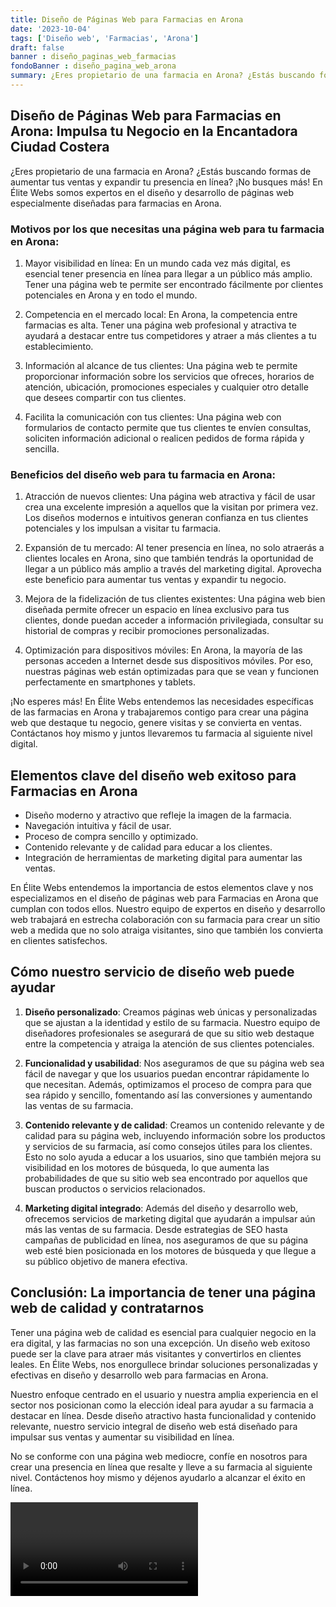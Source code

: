 ```yaml
---
title: Diseño de Páginas Web para Farmacias en Arona
date: '2023-10-04'
tags: ['Diseño web', 'Farmacias', 'Arona']
draft: false
banner : diseño_paginas_web_farmacias
fondoBanner : diseño_pagina_web_arona
summary: ¿Eres propietario de una farmacia en Arona? ¿Estás buscando formas de aumentar tus ventas y expandir tu presencia en línea? ¡No busques más! En Élite Webs somos expertos en el diseño y desarrollo de páginas web especialmente diseñadas para farmacias en Arona.
---
```


## Diseño de Páginas Web para Farmacias en Arona: Impulsa tu Negocio en la Encantadora Ciudad Costera

¿Eres propietario de una farmacia en Arona? ¿Estás buscando formas de aumentar tus ventas y expandir tu presencia en línea? ¡No busques más! En Élite Webs somos expertos en el diseño y desarrollo de páginas web especialmente diseñadas para farmacias en Arona.

### Motivos por los que necesitas una página web para tu farmacia en Arona:

1. Mayor visibilidad en línea: En un mundo cada vez más digital, es esencial tener presencia en línea para llegar a un público más amplio. Tener una página web te permite ser encontrado fácilmente por clientes potenciales en Arona y en todo el mundo.

2. Competencia en el mercado local: En Arona, la competencia entre farmacias es alta. Tener una página web profesional y atractiva te ayudará a destacar entre tus competidores y atraer a más clientes a tu establecimiento.

3. Información al alcance de tus clientes: Una página web te permite proporcionar información sobre los servicios que ofreces, horarios de atención, ubicación, promociones especiales y cualquier otro detalle que desees compartir con tus clientes.

4. Facilita la comunicación con tus clientes: Una página web con formularios de contacto permite que tus clientes te envíen consultas, soliciten información adicional o realicen pedidos de forma rápida y sencilla.

### Beneficios del diseño web para tu farmacia en Arona:

1. Atracción de nuevos clientes: Una página web atractiva y fácil de usar crea una excelente impresión a aquellos que la visitan por primera vez. Los diseños modernos e intuitivos generan confianza en tus clientes potenciales y los impulsan a visitar tu farmacia.

2. Expansión de tu mercado: Al tener presencia en línea, no solo atraerás a clientes locales en Arona, sino que también tendrás la oportunidad de llegar a un público más amplio a través del marketing digital. Aprovecha este beneficio para aumentar tus ventas y expandir tu negocio.

3. Mejora de la fidelización de tus clientes existentes: Una página web bien diseñada permite ofrecer un espacio en línea exclusivo para tus clientes, donde puedan acceder a información privilegiada, consultar su historial de compras y recibir promociones personalizadas.

4. Optimización para dispositivos móviles: En Arona, la mayoría de las personas acceden a Internet desde sus dispositivos móviles. Por eso, nuestras páginas web están optimizadas para que se vean y funcionen perfectamente en smartphones y tablets.

¡No esperes más! En Élite Webs entendemos las necesidades específicas de las farmacias en Arona y trabajaremos contigo para crear una página web que destaque tu negocio, genere visitas y se convierta en ventas. Contáctanos hoy mismo y juntos llevaremos tu farmacia al siguiente nivel digital.

<GifSeo />

<Cta />

## Elementos clave del diseño web exitoso para Farmacias en Arona

- Diseño moderno y atractivo que refleje la imagen de la farmacia.
- Navegación intuitiva y fácil de usar.
- Proceso de compra sencillo y optimizado.
- Contenido relevante y de calidad para educar a los clientes.
- Integración de herramientas de marketing digital para aumentar las ventas.

En Élite Webs entendemos la importancia de estos elementos clave y nos especializamos en el diseño de páginas web para Farmacias en Arona que cumplan con todos ellos. Nuestro equipo de expertos en diseño y desarrollo web trabajará en estrecha colaboración con su farmacia para crear un sitio web a medida que no solo atraiga visitantes, sino que también los convierta en clientes satisfechos.

## Cómo nuestro servicio de diseño web puede ayudar

1. **Diseño personalizado**: Creamos páginas web únicas y personalizadas que se ajustan a la identidad y estilo de su farmacia. Nuestro equipo de diseñadores profesionales se asegurará de que su sitio web destaque entre la competencia y atraiga la atención de sus clientes potenciales.

2. **Funcionalidad y usabilidad**: Nos aseguramos de que su página web sea fácil de navegar y que los usuarios puedan encontrar rápidamente lo que necesitan. Además, optimizamos el proceso de compra para que sea rápido y sencillo, fomentando así las conversiones y aumentando las ventas de su farmacia.

3. **Contenido relevante y de calidad**: Creamos un contenido relevante y de calidad para su página web, incluyendo información sobre los productos y servicios de su farmacia, así como consejos útiles para los clientes. Esto no solo ayuda a educar a los usuarios, sino que también mejora su visibilidad en los motores de búsqueda, lo que aumenta las probabilidades de que su sitio web sea encontrado por aquellos que buscan productos o servicios relacionados.

4. **Marketing digital integrado**: Además del diseño y desarrollo web, ofrecemos servicios de marketing digital que ayudarán a impulsar aún más las ventas de su farmacia. Desde estrategias de SEO hasta campañas de publicidad en línea, nos aseguramos de que su página web esté bien posicionada en los motores de búsqueda y que llegue a su público objetivo de manera efectiva.

## Conclusión: La importancia de tener una página web de calidad y contratarnos

Tener una página web de calidad es esencial para cualquier negocio en la era digital, y las farmacias no son una excepción. Un diseño web exitoso puede ser la clave para atraer más visitantes y convertirlos en clientes leales. En Élite Webs, nos enorgullece brindar soluciones personalizadas y efectivas en diseño y desarrollo web para farmacias en Arona.

Nuestro enfoque centrado en el usuario y nuestra amplia experiencia en el sector nos posicionan como la elección ideal para ayudar a su farmacia a destacar en línea. Desde diseño atractivo hasta funcionalidad y contenido relevante, nuestro servicio integral de diseño web está diseñado para impulsar sus ventas y aumentar su visibilidad en línea.

No se conforme con una página web mediocre, confíe en nosotros para crear una presencia en línea que resalte y lleve a su farmacia al siguiente nivel. Contáctenos hoy mismo y déjenos ayudarlo a alcanzar el éxito en línea.

<Video />

<CtaBot job='Farmacias' city='Arona'/>

<Gmaps query='Arona+españa+maps' />